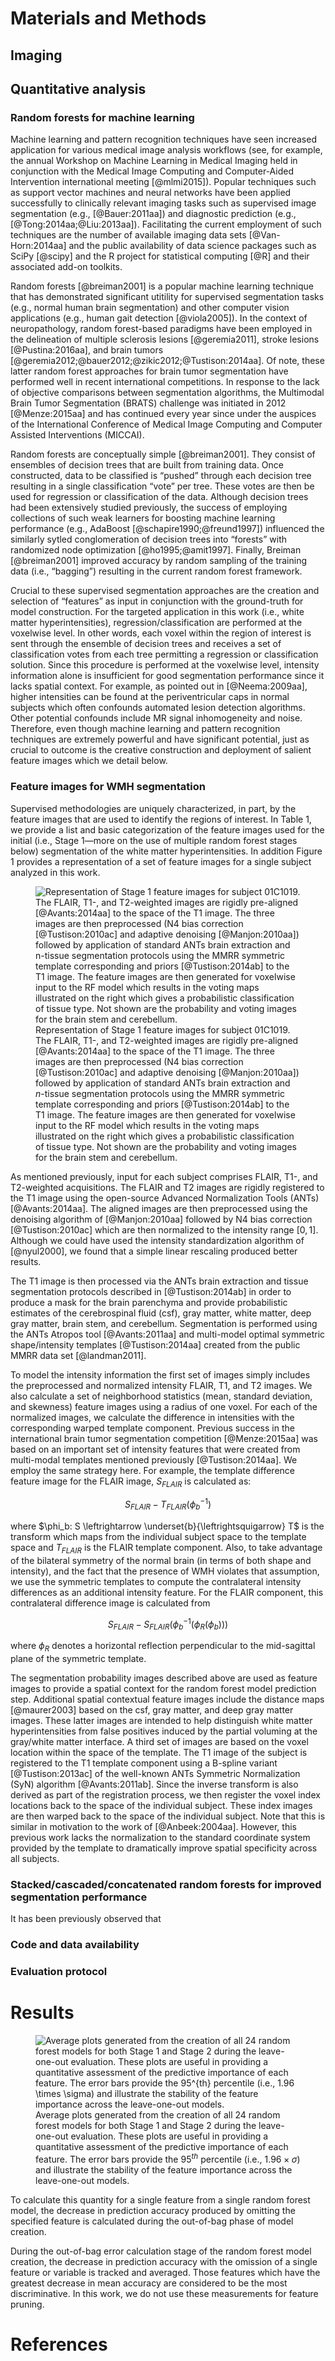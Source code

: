 
# Materials and Methods

## Imaging

## Quantitative analysis

<!--

* Importance of machine learning in medical image analysis
    x give examples
    x (tools) support vector machines
    x (tools) neural networks
    x (apps)
    x Random forests algorithms
        x MS lesion detection (Geremeria 2011)
        x Brain tumor segmentation (BRATS 2012 and BRATS 2013)
        x Tustison 2015 (importance of feature images)
        x Pustina 2016
    x Random forests overview

* Overview of protocol
    * Preprocess all images
        * Denoise
        * N4 bias correction
    * Create Stage 1 feature images
    * Use those as input to the first stage RF model to get RF voting maps
        * CSF
        * GM
        * WM
        * Deep GM
        * Brain stem
        * Cerebellum
        * WMHs
    * Use RF voting maps as priors for antsAtroposN4.sh to perform Bayesian-based
      segmentation with an additional Markov random field prior to promote spatial
      smoothness of the labels.
    * Use Stage 1 feature images + RF voting maps + antsAtroposN4.sh posteriors as
      Stage 2 feature images.
    * Remove isolated voxels as final refinement.


* Creation of feature images (all contained within ANTs)
    * Benefits of open source
    * best registration (for template building)
    * Preprocessing
        * Denoising
        * N4 bias correction
    * Types of feature images and motivation for their use (Stage 1)
        * Normalized intensities and neighborhood statistics image
        * Symmetric template --- the brain exhibits a shape and intensity bilateral
          symmetry under normal conditions.  WMHs can "break" this symmetry.
        * Probabilistic segmentations, distance maps and symmetric template indices ---
          help remove false positives
          caused by partial voluming at the gray/white matter interface and the location
          indices since, for example, higher intensities can be found at the periventricular
          caps in normal subjects [@Neema:2009aa] which often confounds automated lesion
          detection algorithms.
    * Types of feature images and motivation for their use (Stage 2)
        * All previously images (for the reasons stated above)
        * ``antsAtroposN4.sh`` with a large prior weight (w=0.5) on all three modalities
          to classify voxels based on intensity (use MRF to smooth out remaining noise
          in labeling).

* Public avail

* Leave one out evaluation strategy overview
    * Create stage 1 feature images for all subjects
    * For each of the 24 subjects, take out a subject and create a Stage 1 random forest
      model from the remaining feature images + manually labeled truth data.
    * For each of the remaining 23 subjects, send them through the Stage 1 RF model.
    * The above step permits the creation of the Stage 2 feature images
    * Create the Stage 2 RF model from the 23 sets of Stage 2 feature images.
    * Send the leave-one-out subject through the two RF models (as described above).
    * Compare with ground truth.

* (Save for Discusion) Difficulties of WMH evaluation (outlined in greater detail here [@MIAreview].
    *
-->

### Random forests for machine learning


Machine learning and pattern recognition techniques have seen increased application
for various medical image analysis workflows (see, for example, the annual
Workshop on Machine Learning in Medical Imaging held in conjunction with the Medical
Image Computing and Computer-Aided Intervention international meeting [@mlmi2015]).
Popular techniques such as support vector machines and neural networks have been applied
successfully to clinically relevant imaging tasks such as supervised image segmentation
(e.g., [@Bauer:2011aa]) and diagnostic prediction (e.g., [@Tong:2014aa;@Liu:2013aa]).
Facilitating the current employment of such techniques are the number of available imaging
data sets [@Van-Horn:2014aa] and the public availability of data science packages such as
SciPy [@scipy] and the R project for statistical computing [@R] and their associated add-on
toolkits.

Random forests [@breiman2001] is a popular machine learning technique that has
demonstrated significant utitility for supervised segmentation tasks (e.g.,
normal human brain segmentation) and other computer vision applications
(e.g., human gait detection [@viola2005]).
In the context of neuropathology, random forest-based paradigms have been employed in the
delineation of multiple sclerosis lesions [@geremia2011], stroke lesions [@Pustina:2016aa],
and brain tumors [@geremia2012;@bauer2012;@zikic2012;@Tustison:2014aa].  Of note, these
latter random forest approaches for brain tumor segmentation have performed well in recent
international competitions.  In response to the lack of objective comparisons between
segmentation algorithms, the Multimodal Brain Tumor Segmentation (BRATS) challenge was initiated in
2012 [@Menze:2015aa] and has continued every year since under the auspices of the International Conference
of Medical Image Computing and Computer Assisted Interventions (MICCAI).

Random forests are conceptually simple [@breiman2001].  They consist of ensembles of decision trees
that are built from training data.  Once constructed, data to be classified is "pushed"
through each decision tree resulting in a single classification "vote" per tree.  These
votes are then be used for regression or classification of the data.  Although decision
trees had been extensively studied previously, the success of employing collections of
such weak learners for boosting machine learning performance
(e.g., AdaBoost [@schapire1990;@freund1997]) influenced the similarly sytled conglomeration
of decision trees into "forests" with randomized node optimization [@ho1995;@amit1997].
Finally, Breiman [@breiman2001] improved accuracy by random sampling of the training
data (i.e., "bagging") resulting in the current random forest framework.

Crucial to these supervised segmentation approaches are the creation and selection of
"features" as input in conjunction with the ground-truth for model construction.  For the
targeted application in this work (i.e., white matter hyperintensities),
regression/classification are performed at the voxelwise level.  In other words, each voxel
within the region of interest is sent through the ensemble of decision trees and receives
a set of classification votes from each tree permitting a regression or classification
solution.  Since this procedure is performed at the voxelwise level, intensity information
alone is insufficient for good segmentation performance since it lacks spatial context.
For example, as pointed out in [@Neema:2009aa], higher intensities can be found at the
periventricular caps in normal subjects which often confounds automated lesion detection
algorithms.  Other potential confounds include MR signal inhomogeneity and noise.  Therefore,
even though machine learning and pattern recognition techniques are extremely powerful and
have significant potential, just as crucial to outcome is the creative construction and
deployment of salient feature images which we detail below.

### Feature images for WMH segmentation

\input{featureImagesTable.tex}

Supervised methodologies are uniquely characterized, in part, by the feature images that
are used to identify the regions of interest.  In Table 1, we provide a list and basic
categorization of the feature images used for the initial (i.e., Stage 1---more on the use
of multiple random forest stages below) segmentation of the white matter hyperintensities.
In addition Figure 1 provides a representation of a set of feature images for a single
subject analyzed in this work.

![Representation of Stage 1 feature images for subject 01C1019.  The
FLAIR, T1-, and T2-weighted images are rigidly pre-aligned
[@Avants:2014aa] to the space of the T1 image.  The three images are then preprocessed
(N4 bias correction [@Tustison:2010ac] and adaptive denoising [@Manjon:2010aa]) followed by
application of standard ANTs brain extraction and $n$-tissue segmentation protocols using
the MMRR symmetric template corresponding and priors [@Tustison:2014ab] to the T1 image.
The feature images are then generated for voxelwise input to the RF model which results in
the voting maps illustrated on the right which gives a probabilistic classification of
tissue type.  Not shown are the probability and voting images for the brain stem and
cerebellum.](Figures/featureImages.png)

As mentioned previously, input for each subject comprises FLAIR, T1-, and T2-weighted
acquisitions.  The FLAIR and T2 images are rigidly registered to the T1 image using
the open-source Advanced Normalization Tools (ANTs) [@Avants:2014aa].  The aligned images
are then preprocessed using the denoising algorithm of [@Manjon:2010aa] followed by
N4 bias correction [@Tustison:2010ac] which are then normalized to the intensity
range $[0,1]$.  Although we could have used the intensity standardization algorithm of
[@nyul2000], we found that a simple linear rescaling produced better results.

The T1 image is then processed via the ANTs brain
extraction and tissue segmentation protocols described in [@Tustison:2014ab] in order to
produce a mask for the brain parenchyma and provide probabilistic estimates of the
cerebrospinal fluid (csf), gray matter, white matter, deep gray matter, brain stem, and
cerebellum.  Segmentation is performed using the ANTs Atropos tool [@Avants:2011aa] and
multi-model optimal symmetric shape/intensity templates [@Tustison:2014aa] created from the public
MMRR data set  [@landman2011].

To model the intensity information the first set of images simply includes the
preprocessed and normalized intensity FLAIR, T1, and T2 images.  We also calculate a set
of neighborhood statistics (mean, standard deviation, and skewness) feature images using
a radius of one voxel. For each of the normalized
images, we calculate the difference in intensities with the corresponding warped template
component.  Previous success in the international brain tumor segmentation
competition [@Menze:2015aa] was based on an important set of intensity features that were created
from multi-modal templates mentioned previously [@Tustison:2014aa].  We employ the
same strategy here.  For example, the template
difference feature image for the FLAIR image, $S_{FLAIR}$ is calculated as:

$$S_{FLAIR} - T_{FLAIR}\left(\phi_b^{-1}\right)$$

where $\phi_b: S  \leftrightarrow \underset{b}{\leftrightsquigarrow} T$ is the transform
which maps from the individual subject space to the
template space and $T_{FLAIR}$ is the FLAIR template component.  Also,
to take advantage of the bilateral symmetry of the normal brain (in terms of both shape
and intensity), and the fact that the presence of WMH violates that assumption,
we use the symmetric templates to compute the contralateral intensity
differences as an additional intensity feature.  For the FLAIR component, this contralateral
difference image is calculated from

$$S_{FLAIR} - S_{FLAIR}\left(\phi_b^{-1}\left(\phi_R\left(\phi_b\right)\right)\right)$$

where $\phi_R$ denotes a horizontal reflection perpendicular to the mid-sagittal plane of
the symmetric template.

The segmentation probability images described above are used as feature images to provide a
spatial context for the random forest model prediction step.  Additional spatial contextual
feature images include the distance maps [@maurer2003] based on the csf, gray matter, and
deep gray matter images.  These latter images are intended to help distinguish white matter
hyperintensities from false positives induced by the partial voluming at the gray/white
matter interface.  A third set of images are based on the voxel location within the
space of the template.  The T1 image of the subject is registered to the T1 template
component using a B-spline variant [@Tustison:2013ac] of the well-known ANTs Symmetric
Normalization (SyN) algorithm [@Avants:2011ab].  Since the inverse transform is also
derived as part of the registration process, we then register the voxel index locations
back to the space of the individual subject.  These index images are then warped back to
the space of the individual subject.  Note that this is similar in motivation to the work
of [@Anbeek:2004aa].  However, this previous work lacks the normalization to the standard
coordinate system provided by the template to dramatically improve spatial specificity
across all subjects.

### Stacked/cascaded/concatenated random forests for improved segmentation performance

It has been previously observed that

### Code and data availability


### Evaluation protocol

# Results

![Average \texttt{MeanDecreaseAccuracy} plots generated from the creation of all 24 random
forest models for both Stage 1 and Stage 2 during the leave-one-out evaluation.  These plots
are useful in providing a quantitative assessment of the predictive importance of each feature.
The error bars provide the $95^{th}$ percentile (i.e., $1.96 \times \sigma$) and illustrate the
stability of the feature importance across the leave-one-out models.](Figures/averageLeaveOneOut.png)



To calculate this quantity for a single feature from a single random forest model, the
decrease in prediction accuracy produced by omitting the specified feature is calculated
during the out-of-bag phase of model creation.

During the out-of-bag error calculation stage of the random forest model creation, the
decrease in prediction accuracy with the omission of a single feature or variable is
tracked and averaged. Those features which have the greatest decrease in mean accuracy are
considered to be the most discriminative. In this work, we do not use these measurements for
feature pruning.





\clearpage

# References
